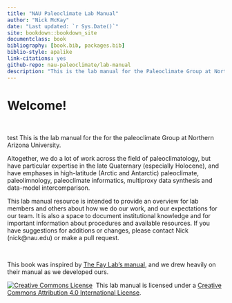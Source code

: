 ```yaml
--- 
title: "NAU Paleoclimate Lab Manual"
author: "Nick McKay"
date: "Last updated: `r Sys.Date()`"
site: bookdown::bookdown_site
documentclass: book
bibliography: [book.bib, packages.bib]
biblio-style: apalike
link-citations: yes
github-repo: nau-paleoclimate/lab-manual
description: "This is the lab manual for the Paleoclimate Group at Northern Arizona University"
---
```


# Welcome!

<br>

test
This is the lab manual for the for the paleoclimate Group at Northern Arizona University.

Altogether, we do a lot of work across the field of paleoclimatology, but have particular expertise in the late Quaternary (especially Holocene), and have emphases in high-latitude (Arctic and Antarctic) paleoclimate, paleolimnology, paleoclimate informatics, multiproxy data synthesis and data-model intercomparison. 

This lab manual resource is intended to provide an overview for lab members and others about how we do our work, and our expectations for our team. It is also a space to document institutional knowledge and for important information about procedures and available resources. If you have suggestions for additions or changes, please contact Nick (nick@nau.edu) or make a pull request.

<br>

This book was inspired by [The Fay Lab's manual](https://thefaylab.github.io/lab-manual/), and we drew heavily on their manual as we developed ours. 

<a rel='license' href='http://creativecommons.org/licenses/by/4.0/'><img alt='Creative Commons License' style='border-width:0' src='https://i.creativecommons.org/l/by/4.0/88x31.png' /></a>&nbsp;&nbsp;This lab manual is licensed under a <a rel='license' href='http://creativecommons.org/licenses/by/4.0/'>Creative Commons Attribution 4.0 International License</a>.
